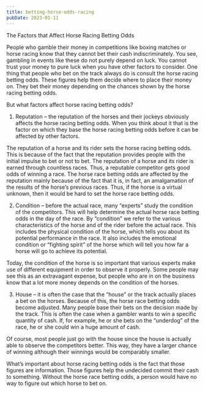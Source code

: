```yaml
---
title: betting-horse-odds-racing
pubDate: 2023-01-11
---
```


The Factors that Affect Horse Racing Betting Odds

People who gamble their money in competitions like boxing matches or horse racing know that they cannot bet their cash indiscriminately. You see, gambling in events like these do not purely depend on luck. You cannot trust your money to pure luck when you have other factors to consider. One thing that people who bet on the track always do is consult the horse racing betting odds. These figures help them decide where to place their money on. They bet their money depending on the chances shown by the horse racing betting odds.

But what factors affect horse racing betting odds?

1) Reputation – the reputation of the horses and their jockeys obviously affects the horse racing betting odds. When you think about it that is the factor on which they base the horse racing betting odds before it can be affected by other factors. 

The reputation of a horse and its rider sets the horse racing betting odds. This is because of the fact that the reputation provides people with the initial impulse to bet or not to bet. The reputation of a horse and its rider is earned through countless races. Thus, a reputable competitor gets good odds of winning a race. The horse race betting odds are affected by the reputation mainly because of the fact that it is, in fact, an amalgamation of the results of the horse’s previous races. Thus, if the horse is a virtual unknown, then it would be hard to set the horse race betting odds.

2) Condition – before the actual race, many “experts” study the condition of the competitors. This will help determine the actual horse race betting odds in the day of the race. By “condition” we refer to the various characteristics of the horse and of the rider before the actual race. This includes the physical condition of the horse, which tells you about its potential performance in the race. It also includes the emotional condition or “fighting spirit” of the horse which will tell you how far a horse will go to achieve its potential.

Today, the condition of the horse is so important that various experts make use of different equipment in order to observe it properly. Some people may see this as an extravagant expense, but people who are in on the business know that a lot more money depends on the condition of the horses.

3) House – it is often the case that the “house” or the track actually places a bet on the horses. Because of this, the horse race betting odds become adjusted. Many people base their bets on the decision made by the track. This is often the case when a gambler wants to win a specific quantity of cash. If, for example, he or she bets on the “underdog” of the race, he or she could win a huge amount of cash. 

Of course, most people just go with the house since the house is actually able to observe the competitors better. This way, they have a larger chance of winning although their winnings would be comparably smaller.

What’s important about horse racing betting odds is the fact that those figures are information. Those figures help the undecided commit their cash to something. Without the horse race betting odds, a person would have no way to figure out which horse to bet on.